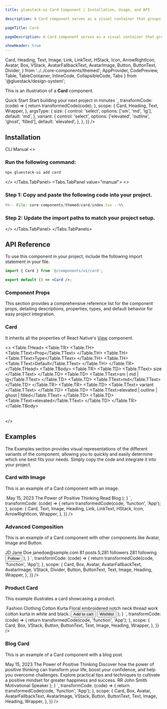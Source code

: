 ```yaml
---
title: gluestack-ui Card Component | Installation, Usage, and API

description: A Card component serves as a visual container that groups related content and actions.

pageTitle: Card

pageDescription: A Card component serves as a visual container that groups related content and actions.

showHeader: true
---
```



<Meta title="with-gluestack-style/Components/Data Display/Card" />

  Card,
  Heading,
  Text,
  Image,
  Link,
  LinkText,
  HStack,
  Icon,
  ArrowRightIcon,
  Avatar,
  Box,
  VStack,
  AvatarFallbackText,
  AvatarImage,
  Button,
  ButtonText,
  Divider,
} from '../../core-components/themed';
  AppProvider,
  CodePreview,
  Table,
  TableContainer,
  InlineCode,
  CollapsibleCode,
  Tabs
} from '@gluestack/design-system';

This is an illustration of a **Card** component.

<Wrapper>
  <CodePreview
    showComponentRenderer={true}
    showArgsController={true}
    metaData={{
      code: `
      <Card {...props} m="$3">
        <Heading mb="$1" size="md">
          Quick Start
        </Heading>
        <Text size="sm">Start building your next project in minutes</Text>
      </Card>
      `,
      transformCode: (code) => {
        return transformedCode(code);
      },
      scope: {
        Card,
        Heading,
        Text,
        Wrapper,
      },
      argsType: {
        size: {
          control: 'select',
          options: ['sm', 'md', 'lg'],
          default: 'md',
        },
        variant: {
          control: 'select',
          options: ['elevated', 'outline', 'ghost', 'filled'],
          default: 'elevated',
        },
      },
    }}
  />
</Wrapper>

<br />

## Installation

<Tabs value="cli" type="section">
  <Tabs.TabList>
      <Tabs.Tab value="cli">
        <Tabs.TabTitle>CLI</Tabs.TabTitle>
      </Tabs.Tab>
     <Tabs.Tab value="manual">
        <Tabs.TabTitle>Manual</Tabs.TabTitle>
     </Tabs.Tab>
  </Tabs.TabList>
  <Tabs.TabPanels>
    <Tabs.TabPanel value="cli">
<>

### Run the following command:
  ```bash
  npx gluestack-ui add card
  ```
</>
    </Tabs.TabPanel>
    <Tabs.TabPanel value="manual"> 
<>

### Step 1: Copy and paste the following code into your project.
<CollapsibleCode>

```jsx 
%%-- File: core-components/themed/card/index.tsx --%% 
```
</CollapsibleCode>

### Step 2: Update the import paths to match your project setup.
</>
    </Tabs.TabPanel>
  </Tabs.TabPanels>
</Tabs>

## API Reference

To use this component in your project, include the following import statement in your file.

```jsx
import { Card } from '@/components/ui/card';
```

```jsx
export default () => <Card />;
```

### Component Props

This section provides a comprehensive reference list for the component props, detailing descriptions, properties, types, and default behavior for easy project integration.

### Card

It inherits all the properties of React Native's [View](https://reactnative.dev/docs/view) component.

<>
  <TableContainer>
    <Table>
      <Table.THead>
        <Table.TR>
          <Table.TH>
            <Table.TText>Prop</Table.TText>
          </Table.TH>
          <Table.TH>
            <Table.TText>Type</Table.TText>
          </Table.TH>
          <Table.TH>
            <Table.TText>Default</Table.TText>
          </Table.TH>
        </Table.TR>
      </Table.THead>
      <Table.TBody>
        <Table.TR>
          <Table.TD>
            <Table.TText>
              <InlineCode>size</InlineCode>
            </Table.TText>
          </Table.TD>
          <Table.TD>
            <Table.TText>sm | md | lg</Table.TText>
          </Table.TD>
          <Table.TD>
            <Table.TText>md</Table.TText>
          </Table.TD>
        </Table.TR>
        <Table.TR>
          <Table.TD>
            <Table.TText>
              <InlineCode>variant</InlineCode>
            </Table.TText>
          </Table.TD>
          <Table.TD>
            <Table.TText>elevated | outline | ghost | filled</Table.TText>
          </Table.TD>
          <Table.TD>
            <Table.TText>elevated</Table.TText>
          </Table.TD>
        </Table.TR>
      </Table.TBody>
    </Table>
  </TableContainer>
</>

<!--
## Examples

The Examples section provides visual representations of the different variants of the component, allowing you to quickly and easily determine which one best fits your needs. Simply copy the code and integrate it into your project.

### Card with Image

This is an example of a Card component with an image.

<Wrapper>
  <CodePreview
    showComponentRenderer={true}
    showArgsController={false}
    metaData={{
      code: `
function App(){
    return (
      <Card p="$5" borderRadius="$lg" maxWidth={360} m="$3">
          <Image
        mb="$6"
        h={240}
        width="$full"
        borderRadius="$md"
        source={{
          uri: 'https://images.unsplash.com/photo-1529693662653-9d480530a697?q=80&w=2831&auto=format&fit=crop&ixlib=rb-4.0.3&ixid=M3wxMjA3fDB8MHxwaG90by1wYWdlfHx8fGVufDB8fHx8fA%3D%3D',
        }}
      />
      <Text
        fontSize="$sm"
        fontStyle="normal"
        fontFamily="$heading"
        fontWeight="$normal"
        lineHeight="$sm"
        mb="$2"
        sx={{
          color: '$textLight700',
          _dark: {
            color: '$textDark200',
          },
        }}
      >
        May 15, 2023
      </Text>
      <Heading size="md" fontFamily="$heading" mb="$4">
        The Power of Positive Thinking
      </Heading>
      <Link href="https://gluestack.io/" isExternal>
        <HStack alignItems="center">
          <LinkText
            size="sm"
            fontFamily="$heading"
            fontWeight="$semibold"
            color="$primary600"
            $dark-color="$primary300"
            textDecorationLine="none"
          >
            Read Blog
          </LinkText>
          <Icon
            as={ArrowRightIcon}
            size="sm"
            color="$primary600"
            mt="$0.5"
            ml="$0.5"
            $dark-color="$primary300"
          />
        </HStack>
      </Link>
    </Card>
);
}
`,
transformCode: (code) => {
return transformedCode(code, 'function', 'App');
},
scope: {
Card,
Text,
Image,
Heading,
Link,
LinkText,
HStack,
Icon,
ArrowRightIcon,
Wrapper,
},
}}
/>

</Wrapper>

### Advanced Composition

This is an example of a Card component with other components like Avatar, Image and Button.

<Wrapper>
  <CodePreview
    showComponentRenderer={true}
    showArgsController={false}
    metaData={{
      code: `
function App(){
    return (
    <Card p="$6" borderRadius="$lg" maxWidth={360} m="$3">
      <Box flexDirection="row">
        <Avatar mr="$4">
          <AvatarFallbackText fontFamily="$heading">JD</AvatarFallbackText>
          <AvatarImage
            source={{
              uri: 'https://images.unsplash.com/photo-1620403724159-40363e84a155?q=80&w=2646&auto=format&fit=crop&ixlib=rb-4.0.3&ixid=M3wxMjA3fDB8MHxwaG90by1wYWdlfHx8fGVufDB8fHx8fA%3D%3D',
            }}
          />
        </Avatar>
        <VStack>
          <Heading size="md" fontFamily="$heading" mb="$1">
            Jane Doe
          </Heading>
          <Text size="sm" fontFamily="$heading">
            janedoe@sample.com
          </Text>
        </VStack>
      </Box>
      <Box
        my="$5"
        sx={{
          'flexDirection': 'column',
          '@sm': {
            my: '$6',
            flexDirection: 'row',
          },
        }}
      >
        <VStack
          alignItems="center"
          sx={{
            'pb': '$2',
            '@sm': {
              flex: 1,
              pb: '$0',
              borderRightWidth: 1,
              borderColor: '$backgroundLight300',
              _dark: {
                borderRightColor: '$backgroundDark800',
              },
            },
          }}
        >
          <Heading size="xs" fontFamily="$heading">
            81
          </Heading>
          <Text size="xs">posts</Text>
        </VStack>
        <Divider
          orientation="horizontal"
          width="40%"
          alignSelf="center"
          sx={{
            'bg': '$backgroundLight300',
            'display': 'flex',
            '_dark': {
              bg: '$backgroundDark800',
            },
            '@sm': {
              display: 'none',
            },
          }}
        />
        <VStack
          alignItems="center"
          sx={{
            'py': '$2',
            '@sm': {
              flex: 1,
              py: '$0',
              borderRightWidth: 1,
              borderColor: '$backgroundLight300',
              _dark: {
                borderRightColor: '$backgroundDark800',
              },
            },
          }}
        >
          <Heading size="xs" fontFamily="$heading">
            5,281
          </Heading>
          <Text size="xs">followers</Text>
        </VStack>
        <Divider
          orientation="horizontal"
          width="40%"
          alignSelf="center"
          sx={{
            'bg': '$backgroundLight300',
            'display': 'flex',
            '_dark': {
              bg: '$backgroundDark800',
            },
            '@sm': {
              display: 'none',
            },
          }}
        />
        <VStack
          alignItems="center"
          sx={{
            'pt': '$2',
            '@sm': {
              flex: 1,
              pt: '$0',
            },
          }}
        >
          <Heading size="xs" fontFamily="$heading">
            281
          </Heading>
          <Text size="xs">following</Text>
        </VStack>
      </Box>
      <Box
        mb="$5"
        sx={{
          'flexDirection': 'column',
          '@sm': {
            mb: '$6',
            flexDirection: 'row',
          },
        }}
      >
        <Image
          mb="$3"
          borderRadius="$md"
          sx={{
            'width': '$full',
            'height': 140,
            '@sm': {
              mb: '$0',
              mr: '$3',
              width: 150,
              height: 154,
            },
          }}
          source={{
            uri: 'https://images.unsplash.com/photo-1592089416462-2b0cb7da8379?q=80&w=2865&auto=format&fit=crop&ixlib=rb-4.0.3&ixid=M3wxMjA3fDB8MHxwaG90by1wYWdlfHx8fGVufDB8fHx8fA%3D%3D',
          }}
        />
        <Image
          borderRadius="$md"
          sx={{
            'width': '$full',
            'height': 140,
            '@sm': {
              width: 150,
              height: 154,
            },
          }}
          source={{
            uri: 'https://images.unsplash.com/photo-1484406566174-9da000fda645?q=80&w=2425&auto=format&fit=crop&ixlib=rb-4.0.3&ixid=M3wxMjA3fDB8MHxwaG90by1wYWdlfHx8fGVufDB8fHx8fA%3D%3D',
          }}
        />
      </Box>
      <Button py="$2" px="$4">
        <ButtonText size="sm">Follow</ButtonText>
      </Button>
    </Card>
);
}
`,
transformCode: (code) => {
return transformedCode(code, 'function', 'App');
},
scope: {
Card,
Box,
Avatar,
AvatarFallbackText,
AvatarImage,
VStack,
Divider,
Button,
ButtonText,
Text,
Image,
Heading,
Wrapper,
},
}}
/>

</Wrapper>

### Product Card

This example illustrates a card showcasing a product.

<Wrapper>
  <CodePreview
    showComponentRenderer={true}
    showArgsController={false}
    metaData={{
      code: `
function App(){
    return (
    <Card p="$5" borderRadius="$lg" maxWidth={360} m="$3">
      <Image
        mb="$6"
        h={240}
        width="$full"
        borderRadius="$md"
        source={{
          uri: 'https://images.unsplash.com/photo-1595231712325-9fedecef7575?w=800&auto=format&fit=crop&q=60&ixlib=rb-4.0.3&ixid=M3wxMjA3fDB8MHxwaG90by1yZWxhdGVkfDJ8fHxlbnwwfHx8fHw%3D',
        }}
      />
      <Text
        fontSize="$sm"
        fontStyle="normal"
        fontFamily="$heading"
        fontWeight="$normal"
        lineHeight="$sm"
        mb="$2"
        sx={{
          color: '$textLight700',
          _dark: {
            color: '$textDark200',
          },
        }}
      >
        Fashion Clothing
      </Text>
      <VStack mb="$6">
        <Heading size="md" fontFamily="$heading" mb="$4">
          Cotton Kurta
        </Heading>
        <Text size="sm" fontFamily="$heading">
          Floral embroidered notch neck thread work cotton kurta in white and
          black.
        </Text>
      </VStack>
      <Box
        flexDirection="column"
        sx={{
          '@sm': {
            flexDirection: 'row',
          },
        }}
      >
        <Button
          px="$4"
          py="$2"
          fontFamily="$heading"
          mr="$0"
          mb="$3"
          sx={{
            '@sm': {
              mr: '$3',
              mb: '$0',
              flex: 1,
            },
          }}
        >
          <ButtonText size="sm">Add to cart</ButtonText>
        </Button>
        <Button
          px="$4"
          py="$2"
          variant="outline"
          fontFamily="$heading"
          borderColor="$borderLight300"
          $dark-borderColor="$backgroundDark600"
          sx={{
            '@sm': {
              flex: 1,
            },
          }}
        >
          <ButtonText
            size="sm"
            color="$textLight600"
            $dark-color="$textDark400"
          >
            Wishlist
          </ButtonText>
        </Button>
      </Box>
    </Card>
);
}
`,
transformCode: (code) => {
return transformedCode(code, 'function', 'App');
},
scope: {
Card,
Box,
VStack,
Button,
ButtonText,
Text,
Image,
Heading,
Wrapper,
},
}}
/>

</Wrapper>

### Blog Card

This is an example of a Card component with a blog post.

<Wrapper>
  <CodePreview
    showComponentRenderer={true}
    showArgsController={false}
    metaData={{
      code: `
function App(){
    return (
    <Card p="$5" borderRadius="$lg" maxWidth={360} m="$3">
      <Text
        fontSize="$sm"
        fontStyle="normal"
        fontFamily="$heading"
        fontWeight="$normal"
        lineHeight="$sm"
        mb="$2"
        sx={{
          color: '$textLight700',
          _dark: {
            color: '$textDark200',
          },
        }}
      >
        May 15, 2023
      </Text>
      <VStack mb="$6">
        <Heading size="md" fontFamily="$heading" mb="$4">
          The Power of Positive Thinking
        </Heading>
        <Text size="sm" fontFamily="$heading">
          Discover how the power of positive thinking can transform your life,
          boost your confidence, and help you overcome challenges. Explore
          practical tips and techniques to cultivate a positive mindset for
          greater happiness and success.
        </Text>
      </VStack>
      <Box flexDirection="row">
        <Avatar mr="$3">
          <AvatarFallbackText fontFamily="$heading">RR</AvatarFallbackText>
          <AvatarImage
            source={{
              uri: 'https://images.unsplash.com/photo-1535713875002-d1d0cf377fde?ixlib=rb-4.0.3&ixid=MnwxMjA3fDB8MHxzZWFyY2h8Mnx8dXNlcnxlbnwwfHwwfHw%3D&auto=format&fit=crop&w=800&q=60',
            }}
          />
        </Avatar>
        <VStack>
          <Heading size="sm" fontFamily="$heading" mb="$1">
            John Smith
          </Heading>
          <Text size="sm" fontFamily="$heading">
            Motivational Speaker
          </Text>
        </VStack>
      </Box>
    </Card>
);
}
`,
transformCode: (code) => {
return transformedCode(code, 'function', 'App');
},
scope: {
Card,
Box,
Avatar,
AvatarFallbackText,
AvatarImage,
VStack,
Button,
ButtonText,
Text,
Image,
Heading,
Wrapper,
},
}}
/>

</Wrapper>
-->

## Examples

The Examples section provides visual representations of the different variants of the component, allowing you to quickly and easily determine which one best fits your needs. Simply copy the code and integrate it into your project.

### Card with Image

This is an example of a Card component with an image.

<Wrapper>
  <CodePreview
    showComponentRenderer={true}
    showArgsController={false}
    metaData={{
      code: `
function App(){
    return (
      <Card p="$5" borderRadius="$lg" maxWidth={360} m="$3">
          <Image
        mb="$6"
        h={240}
        width="$full"
        borderRadius="$md"
        source={{
          uri: 'https://images.unsplash.com/photo-1529693662653-9d480530a697?q=80&w=2831&auto=format&fit=crop&ixlib=rb-4.0.3&ixid=M3wxMjA3fDB8MHxwaG90by1wYWdlfHx8fGVufDB8fHx8fA%3D%3D',
        }}
      />
      <Text
        fontSize="$sm"
        fontStyle="normal"
        fontFamily="$heading"
        fontWeight="$normal"
        lineHeight="$sm"
        mb="$2"
        sx={{
          color: '$textLight700',
          _dark: {
            color: '$textDark200',
          },
        }}
      >
        May 15, 2023
      </Text>
      <Heading size="md" fontFamily="$heading" mb="$4">
        The Power of Positive Thinking
      </Heading>
      <Link href="https://gluestack.io/" isExternal>
        <HStack alignItems="center">
          <LinkText
            size="sm"
            fontFamily="$heading"
            fontWeight="$semibold"
            color="$primary600"
            $dark-color="$primary300"
            textDecorationLine="none"
          >
            Read Blog
          </LinkText>
          <Icon
            as={ArrowRightIcon}
            size="sm"
            color="$primary600"
            mt="$0.5"
            ml="$0.5"
            $dark-color="$primary300"
          />
        </HStack>
      </Link>
    </Card>
);
}
`,
transformCode: (code) => {
return transformedCode(code, 'function', 'App');
},
scope: {
Card,
Text,
Image,
Heading,
Link,
LinkText,
HStack,
Icon,
ArrowRightIcon,
Wrapper,
},
}}
/>

</Wrapper>

### Advanced Composition

This is an example of a Card component with other components like Avatar, Image and Button.

<Wrapper>
  <CodePreview
    showComponentRenderer={true}
    showArgsController={false}
    metaData={{
      code: `
function App(){
    return (
    <Card p="$6" borderRadius="$lg" maxWidth={360} m="$3">
      <Box flexDirection="row">
        <Avatar mr="$4">
          <AvatarFallbackText fontFamily="$heading">JD</AvatarFallbackText>
          <AvatarImage
            source={{
              uri: 'https://images.unsplash.com/photo-1620403724159-40363e84a155?q=80&w=2646&auto=format&fit=crop&ixlib=rb-4.0.3&ixid=M3wxMjA3fDB8MHxwaG90by1wYWdlfHx8fGVufDB8fHx8fA%3D%3D',
            }}
          />
        </Avatar>
        <VStack>
          <Heading size="md" fontFamily="$heading" mb="$1">
            Jane Doe
          </Heading>
          <Text size="sm" fontFamily="$heading">
            janedoe@sample.com
          </Text>
        </VStack>
      </Box>
      <Box
        my="$5"
        sx={{
          'flexDirection': 'column',
          '@sm': {
            my: '$6',
            flexDirection: 'row',
          },
        }}
      >
        <VStack
          alignItems="center"
          sx={{
            'pb': '$2',
            '@sm': {
              flex: 1,
              pb: '$0',
              borderRightWidth: 1,
              borderColor: '$backgroundLight300',
              _dark: {
                borderRightColor: '$backgroundDark800',
              },
            },
          }}
        >
          <Heading size="xs" fontFamily="$heading">
            81
          </Heading>
          <Text size="xs">posts</Text>
        </VStack>
        <Divider
          orientation="horizontal"
          width="40%"
          alignSelf="center"
          sx={{
            'bg': '$backgroundLight300',
            'display': 'flex',
            '_dark': {
              bg: '$backgroundDark800',
            },
            '@sm': {
              display: 'none',
            },
          }}
        />
        <VStack
          alignItems="center"
          sx={{
            'py': '$2',
            '@sm': {
              flex: 1,
              py: '$0',
              borderRightWidth: 1,
              borderColor: '$backgroundLight300',
              _dark: {
                borderRightColor: '$backgroundDark800',
              },
            },
          }}
        >
          <Heading size="xs" fontFamily="$heading">
            5,281
          </Heading>
          <Text size="xs">followers</Text>
        </VStack>
        <Divider
          orientation="horizontal"
          width="40%"
          alignSelf="center"
          sx={{
            'bg': '$backgroundLight300',
            'display': 'flex',
            '_dark': {
              bg: '$backgroundDark800',
            },
            '@sm': {
              display: 'none',
            },
          }}
        />
        <VStack
          alignItems="center"
          sx={{
            'pt': '$2',
            '@sm': {
              flex: 1,
              pt: '$0',
            },
          }}
        >
          <Heading size="xs" fontFamily="$heading">
            281
          </Heading>
          <Text size="xs">following</Text>
        </VStack>
      </Box>
      <Box
        mb="$5"
        sx={{
          'flexDirection': 'column',
          '@sm': {
            mb: '$6',
            flexDirection: 'row',
          },
        }}
      >
        <Image
          mb="$3"
          borderRadius="$md"
          sx={{
            'width': '$full',
            'height': 140,
            '@sm': {
              mb: '$0',
              mr: '$3',
              width: 150,
              height: 154,
            },
          }}
          source={{
            uri: 'https://images.unsplash.com/photo-1592089416462-2b0cb7da8379?q=80&w=2865&auto=format&fit=crop&ixlib=rb-4.0.3&ixid=M3wxMjA3fDB8MHxwaG90by1wYWdlfHx8fGVufDB8fHx8fA%3D%3D',
          }}
        />
        <Image
          borderRadius="$md"
          sx={{
            'width': '$full',
            'height': 140,
            '@sm': {
              width: 150,
              height: 154,
            },
          }}
          source={{
            uri: 'https://images.unsplash.com/photo-1484406566174-9da000fda645?q=80&w=2425&auto=format&fit=crop&ixlib=rb-4.0.3&ixid=M3wxMjA3fDB8MHxwaG90by1wYWdlfHx8fGVufDB8fHx8fA%3D%3D',
          }}
        />
      </Box>
      <Button py="$2" px="$4">
        <ButtonText size="sm">Follow</ButtonText>
      </Button>
    </Card>
);
}
`,
transformCode: (code) => {
return transformedCode(code, 'function', 'App');
},
scope: {
Card,
Box,
Avatar,
AvatarFallbackText,
AvatarImage,
VStack,
Divider,
Button,
ButtonText,
Text,
Image,
Heading,
Wrapper,
},
}}
/>

</Wrapper>

### Product Card

This example illustrates a card showcasing a product.

<Wrapper>
  <CodePreview
    showComponentRenderer={true}
    showArgsController={false}
    metaData={{
      code: `
function App(){
    return (
    <Card p="$5" borderRadius="$lg" maxWidth={360} m="$3">
      <Image
        mb="$6"
        h={240}
        width="$full"
        borderRadius="$md"
        source={{
          uri: 'https://images.unsplash.com/photo-1595231712325-9fedecef7575?w=800&auto=format&fit=crop&q=60&ixlib=rb-4.0.3&ixid=M3wxMjA3fDB8MHxwaG90by1yZWxhdGVkfDJ8fHxlbnwwfHx8fHw%3D',
        }}
      />
      <Text
        fontSize="$sm"
        fontStyle="normal"
        fontFamily="$heading"
        fontWeight="$normal"
        lineHeight="$sm"
        mb="$2"
        sx={{
          color: '$textLight700',
          _dark: {
            color: '$textDark200',
          },
        }}
      >
        Fashion Clothing
      </Text>
      <VStack mb="$6">
        <Heading size="md" fontFamily="$heading" mb="$4">
          Cotton Kurta
        </Heading>
        <Text size="sm" fontFamily="$heading">
          Floral embroidered notch neck thread work cotton kurta in white and
          black.
        </Text>
      </VStack>
      <Box
        flexDirection="column"
        sx={{
          '@sm': {
            flexDirection: 'row',
          },
        }}
      >
        <Button
          px="$4"
          py="$2"
          fontFamily="$heading"
          mr="$0"
          mb="$3"
          sx={{
            '@sm': {
              mr: '$3',
              mb: '$0',
              flex: 1,
            },
          }}
        >
          <ButtonText size="sm">Add to cart</ButtonText>
        </Button>
        <Button
          px="$4"
          py="$2"
          variant="outline"
          fontFamily="$heading"
          borderColor="$borderLight300"
          $dark-borderColor="$backgroundDark600"
          sx={{
            '@sm': {
              flex: 1,
            },
          }}
        >
          <ButtonText
            size="sm"
            color="$textLight600"
            $dark-color="$textDark400"
          >
            Wishlist
          </ButtonText>
        </Button>
      </Box>
    </Card>
);
}
`,
transformCode: (code) => {
return transformedCode(code, 'function', 'App');
},
scope: {
Card,
Box,
VStack,
Button,
ButtonText,
Text,
Image,
Heading,
Wrapper,
},
}}
/>

</Wrapper>

### Blog Card

This is an example of a Card component with a blog post.

<Wrapper>
  <CodePreview
    showComponentRenderer={true}
    showArgsController={false}
    metaData={{
      code: `
function App(){
    return (
    <Card p="$5" borderRadius="$lg" maxWidth={360} m="$3">
      <Text
        fontSize="$sm"
        fontStyle="normal"
        fontFamily="$heading"
        fontWeight="$normal"
        lineHeight="$sm"
        mb="$2"
        sx={{
          color: '$textLight700',
          _dark: {
            color: '$textDark200',
          },
        }}
      >
        May 15, 2023
      </Text>
      <VStack mb="$6">
        <Heading size="md" fontFamily="$heading" mb="$4">
          The Power of Positive Thinking
        </Heading>
        <Text size="sm" fontFamily="$heading">
          Discover how the power of positive thinking can transform your life,
          boost your confidence, and help you overcome challenges. Explore
          practical tips and techniques to cultivate a positive mindset for
          greater happiness and success.
        </Text>
      </VStack>
      <Box flexDirection="row">
        <Avatar mr="$3">
          <AvatarFallbackText fontFamily="$heading">RR</AvatarFallbackText>
          <AvatarImage
            source={{
              uri: 'https://images.unsplash.com/photo-1535713875002-d1d0cf377fde?ixlib=rb-4.0.3&ixid=MnwxMjA3fDB8MHxzZWFyY2h8Mnx8dXNlcnxlbnwwfHwwfHw%3D&auto=format&fit=crop&w=800&q=60',
            }}
          />
        </Avatar>
        <VStack>
          <Heading size="sm" fontFamily="$heading" mb="$1">
            John Smith
          </Heading>
          <Text size="sm" fontFamily="$heading">
            Motivational Speaker
          </Text>
        </VStack>
      </Box>
    </Card>
);
}
`,
transformCode: (code) => {
return transformedCode(code, 'function', 'App');
},
scope: {
Card,
Box,
Avatar,
AvatarFallbackText,
AvatarImage,
VStack,
Button,
ButtonText,
Text,
Image,
Heading,
Wrapper,
},
}}
/>

</Wrapper>
